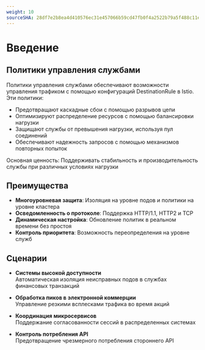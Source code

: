 ```yaml
---
weight: 10
sourceSHA: 28df7e2b8ea4d410576ec31e457066b59cd47fb0f4a2522b79a5f488c11e251a
---
```


# Введение

## Политики управления службами

Политики управления службами обеспечивают возможности управления трафиком с помощью конфигураций DestinationRule в Istio. Эти политики:

- Предотвращают каскадные сбои с помощью разрывов цепи
- Оптимизируют распределение ресурсов с помощью балансировки нагрузки
- Защищают службы от превышения нагрузки, используя пул соединений
- Обеспечивают надежность запросов с помощью механизмов повторных попыток

Основная ценность: Поддерживать стабильность и производительность службы при различных условиях нагрузки

## Преимущества

- ​**Многоуровневая защита**: Изоляция на уровне подов и политики на уровне кластера
- ​**Осведомленность о протоколе**: Поддержка HTTP/1.1, HTTP2 и TCP
- ​**Динамическая настройка**: Обновление политик в реальном времени без простоя
- ​**Контроль приоритета**: Возможность переопределения на уровне служб

## Сценарии

- ​**Системы высокой доступности**\
  Автоматическая изоляция неисправных подов в службах финансовых транзакций

- ​**Обработка пиков в электронной коммерции**\
  Управление резкими всплесками трафика во время акций

- ​**Координация микросервисов**\
  Поддержание согласованности сессий в распределенных системах

- ​**Контроль потребления API**\
  Предотвращение чрезмерного потребления стороннего API
